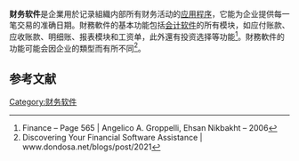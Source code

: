 '''财务软件'''是企業用於记录組織内部所有财务活动的[[应用程序|应用程序]]，它能为企业提供每一笔交易的准确日期。財務軟件的基本功能包括[[會計系統|会计软件]]的所有模块，如应付账款、应收账款、明细账、报表模块和工资单，此外還有投资选择等功能<ref>Finance – Page 565 | Angelico A. Groppelli, Ehsan Nikbakht – 2006</ref>。財務軟件的功能可能会因企业的類型而有所不同<ref>Discovering Your Financial Software Assistance | www.dondosa.net/blogs/post/2021</ref>。

==参考文献==
{{reflist}}

[[Category:财务软件|Category:财务软件]]